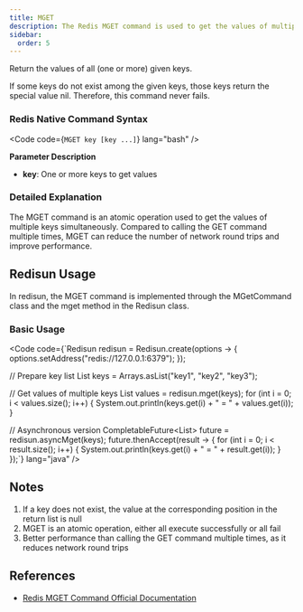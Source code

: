 ```yaml
---
title: MGET
description: The Redis MGET command is used to get the values of multiple keys.
sidebar:
  order: 5
---
```



Return the values of all (one or more) given keys.

If some keys do not exist among the given keys, those keys return the special value nil. Therefore, this command never fails.

### Redis Native Command Syntax

<Code code={`MGET key [key ...]`} lang="bash" />

**Parameter Description**

- **key**: One or more keys to get values

### Detailed Explanation

The MGET command is an atomic operation used to get the values of multiple keys simultaneously. Compared to calling the GET command multiple times, MGET can reduce the number of network round trips and improve performance.

## Redisun Usage

In redisun, the MGET command is implemented through the MGetCommand class and the mget method in the Redisun class.

### Basic Usage

<Code code={`Redisun redisun = Redisun.create(options -> {
    options.setAddress("redis://127.0.0.1:6379");
});

// Prepare key list
List<String> keys = Arrays.asList("key1", "key2", "key3");

// Get values of multiple keys
List<String> values = redisun.mget(keys);
for (int i = 0; i < values.size(); i++) {
    System.out.println(keys.get(i) + " = " + values.get(i));
}

// Asynchronous version
CompletableFuture<List<String>> future = redisun.asyncMget(keys);
future.thenAccept(result -> {
    for (int i = 0; i < result.size(); i++) {
        System.out.println(keys.get(i) + " = " + result.get(i));
    }
});`} lang="java" />

## Notes

1. If a key does not exist, the value at the corresponding position in the return list is null
2. MGET is an atomic operation, either all execute successfully or all fail
3. Better performance than calling the GET command multiple times, as it reduces network round trips

## References

- [Redis MGET Command Official Documentation](https://redis.io/commands/mget/)